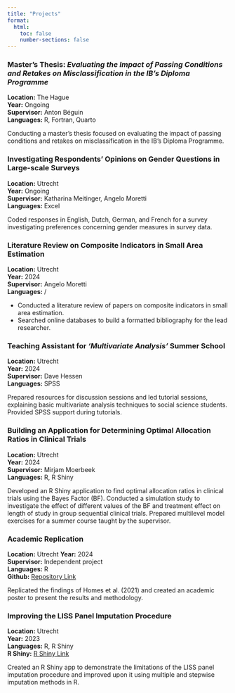 ```yaml
---
title: "Projects"
format:
  html:
    toc: false
    number-sections: false
---
```


<div class="projects-container">

### Master's Thesis: *Evaluating the Impact of Passing Conditions and Retakes on Misclassification in the IB’s Diploma Programme*
**Location:** The Hague  
**Year:** Ongoing  
**Supervisor:** Anton Béguin  
**Languages:** R, Fortran, Quarto

Conducting a master's thesis focused on evaluating the impact of passing conditions and retakes on misclassification in the IB’s Diploma Programme.

</div>

<div class="projects-container">

### Investigating Respondents' Opinions on Gender Questions in Large-scale Surveys
**Location:** Utrecht  
**Year:** Ongoing  
**Supervisor:** Katharina Meitinger, Angelo Moretti  
**Languages:** Excel  

Coded responses in English, Dutch, German, and French for a survey investigating preferences concerning gender measures in survey data.

</div>

<div class="projects-container">

### Literature Review on Composite Indicators in Small Area Estimation
**Location:** Utrecht  
**Year:** 2024  
**Supervisor:** Angelo Moretti   
**Languages:** /  

- Conducted a literature review of papers on composite indicators in small area estimation.
- Searched online databases to build a formatted bibliography for the lead researcher.

</div>

<div class="projects-container">

### Teaching Assistant for *‘Multivariate Analysis’* Summer School 
**Location:** Utrecht  
**Year:** 2024  
**Supervisor:** Dave Hessen  
**Languages:** SPSS

Prepared resources for discussion sessions and led tutorial sessions, explaining basic multivariate analysis techniques to social science students. Provided SPSS support during tutorials.

</div>

<div class="projects-container">

### Building an Application for Determining Optimal Allocation Ratios in Clinical Trials
**Location:** Utrecht  
**Year:** 2024  
**Supervisor:** Mirjam Moerbeek  
**Languages:** R, R Shiny

Developed an R Shiny application to find optimal allocation ratios in clinical trials using the Bayes Factor (BF). Conducted a simulation study to investigate the effect of different values of the BF and treatment effect on length of study in group sequential clinical trials. Prepared multilevel model exercises for a summer course taught by the supervisor.

</div>

<div class="projects-container">

### Academic Replication
**Location:** Utrecht
**Year:** 2024  
**Supervisor:** Independent project  
**Languages:** R  
**Github:** [Repository Link](https://github.com/Adlieben/Homes-et-al.-2021-Replication) 

Replicated the findings of Homes et al. (2021) and created an academic poster to present the results and methodology.

</div>

<div class="projects-container">

### Improving the LISS Panel Imputation Procedure
**Location:** Utrecht  
**Year:** 2023  
**Languages:** R, R Shiny  
**R Shiny:** [R Shiny Link](https://wardeiling.shinyapps.io/imputation-simulator/)  

Created an R Shiny app to demonstrate the limitations of the LISS panel imputation procedure and improved upon it using multiple and stepwise imputation methods in R.

</div>